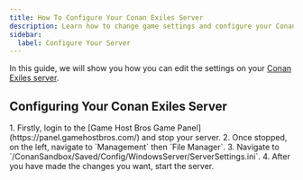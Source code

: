 ```yaml
---
title: How To Configure Your Conan Exiles Server
description: Learn how to change game settings and configure your Conan Exiles server
sidebar:
  label: Configure Your Server
---
```


In this guide, we will show you how you can edit the settings on your [Conan Exiles server](https://www.gamehostbros.com/conan-exiles-server-hosting/). 

## Configuring Your Conan Exiles Server

<Steps>
1. Firstly, login to the [Game Host Bros Game Panel](https://panel.gamehostbros.com/) and stop your server.
2. Once stopped, on the left, navigate to `Management` then `File Manager`.
3. Navigate to `/ConanSandbox/Saved/Config/WindowsServer/ServerSettings.ini`.
4. After you have made the changes you want, start the server. 
</Steps>